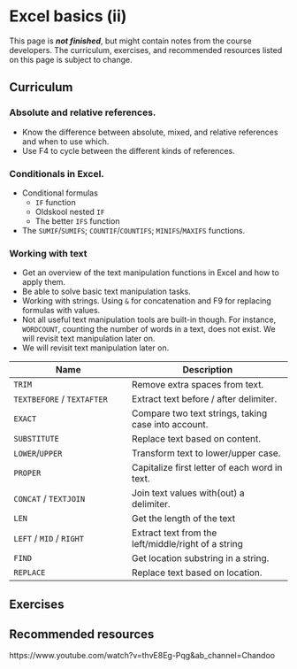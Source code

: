 # Excel basics (ii)

::: callout-important
This page is ***not finished***, but might contain notes from the course developers. The curriculum, exercises, and recommended resources listed on this page is subject to change.
:::

## Curriculum

### Absolute and relative references.
- Know the difference between absolute, mixed, and relative references and when to use which.
- Use F4 to cycle between the different kinds of references.

### Conditionals in Excel.
-   Conditional formulas
    -   `IF` function
    -   Oldskool nested `IF`
    -   The better `IFS` function
-   The `SUMIF`/`SUMIFS`; `COUNTIF`/`COUNTIFS`; `MINIFS`/`MAXIFS` functions.

### Working with text
- Get an overview of the text manipulation functions in Excel and how to apply them.
- Be able to solve basic text manipulation tasks.
- Working with strings. Using `&` for concatenation and F9 for replacing formulas with values.
- Not all useful text manipulation tools are built-in though. For instance,
`WORDCOUNT`, counting the number of words in a text, does not exist. We will
revisit text manipulation later on.
- We will revisit text manipulation later on.

| Name      | Description  |
| --------- | ------------ |
| `TRIM`    | Remove extra spaces from text. |
| `TEXTBEFORE` / `TEXTAFTER` | Extract text before / after delimiter. |
| `EXACT`   | Compare two text strings, taking case into account. |
| `SUBSTITUTE` | Replace text based on content. |
| `LOWER`/`UPPER` | Transform text to lower/upper case. |
| `PROPER` | Capitalize first letter of each word in text. |
| `CONCAT` / `TEXTJOIN` | Join text values with(out) a delimiter. |
| `LEN` | Get the length of the text |
| `LEFT` / `MID` / `RIGHT` | Extract text from the left/middle/right of a string |
| `FIND` | Get location substring in a string. |
| `REPLACE` | Replace text based on location. |

## Exercises

## Recommended resources
https://www.youtube.com/watch?v=thvE8Eg-Pqg&ab_channel=Chandoo
